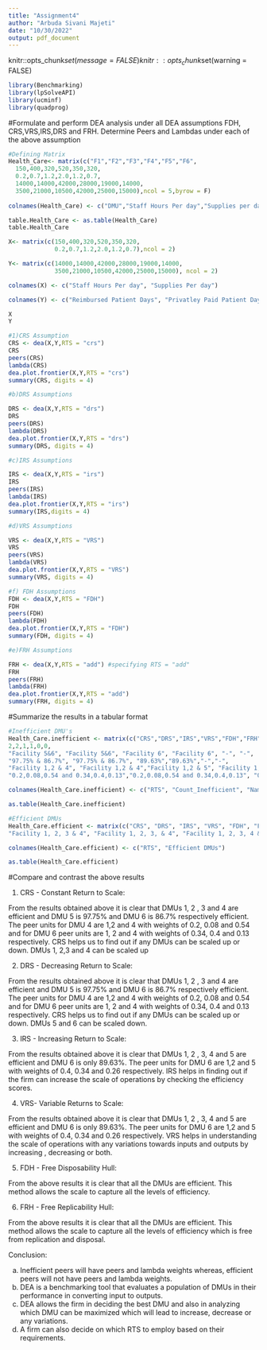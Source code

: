 ---
title: "Assignment4"
author: "Arbuda Sivani Majeti"
date: "10/30/2022"
output: pdf_document
---
knitr::opts_chunk$set(message = FALSE)
knitr::opts_chunk$set(warning = FALSE)

```{r}
library(Benchmarking)
library(lpSolveAPI)
library(ucminf)
library(quadprog)
```

#Formulate and perform DEA analysis under all DEA assumptions FDH, CRS,VRS,IRS,DRS and FRH. Determine Peers and Lambdas under each of the above assumption

```{r}
#Defining Matrix
Health_Care<- matrix(c("F1","F2","F3","F4","F5","F6",
  150,400,320,520,350,320,
  0.2,0.7,1.2,2.0,1.2,0.7,
  14000,14000,42000,28000,19000,14000,
  3500,21000,10500,42000,25000,15000),ncol = 5,byrow = F)
 
colnames(Health_Care) <- c("DMU","Staff Hours Per day","Supplies per day","Reimbursed Patient Days","Privately Paid Patient Days")

table.Health_Care <- as.table(Health_Care)
table.Health_Care

X<- matrix(c(150,400,320,520,350,320,
             0.2,0.7,1.2,2.0,1.2,0.7),ncol = 2)

Y<- matrix(c(14000,14000,42000,28000,19000,14000,
             3500,21000,10500,42000,25000,15000), ncol = 2)

colnames(X) <- c("Staff Hours Per day", "Supplies Per day")

colnames(Y) <- c("Reimbursed Patient Days", "Privatley Paid Patient Days")

X
Y

#1)CRS Assumption
CRS <- dea(X,Y,RTS = "crs")
CRS
peers(CRS)
lambda(CRS)
dea.plot.frontier(X,Y,RTS = "crs")
summary(CRS, digits = 4)
```

```{r}
#b)DRS Assumptions

DRS <- dea(X,Y,RTS = "drs")
DRS
peers(DRS)
lambda(DRS)
dea.plot.frontier(X,Y,RTS = "drs")
summary(DRS, digits = 4)
```


```{r}
#c)IRS Assumptions

IRS <- dea(X,Y,RTS = "irs")
IRS
peers(IRS)
lambda(IRS)
dea.plot.frontier(X,Y,RTS = "irs")
summary(IRS,digits = 4)
```

```{r}
#d)VRS Assumptions

VRS <- dea(X,Y,RTS = "VRS")
VRS
peers(VRS)
lambda(VRS)
dea.plot.frontier(X,Y,RTS = "VRS")
summary(VRS, digits = 4)
```

```{r}
#f) FDH Assumptions
FDH <- dea(X,Y,RTS = "FDH")
FDH
peers(FDH)
lambda(FDH)
dea.plot.frontier(X,Y,RTS = "FDH")
summary(FDH, digits = 4)
```

```{r}
#e)FRH Assumptions

FRH <- dea(X,Y,RTS = "add") #specifying RTS = "add"
FRH
peers(FRH)
lambda(FRH)
dea.plot.frontier(X,Y,RTS = "add")
summary(FRH, digits = 4)
```

#Summarize the results in a tabular format

```{r}
#Inefficient DMU's
Health_Care.inefficient <- matrix(c("CRS","DRS","IRS","VRS","FDH","FRH",
2,2,1,1,0,0,
"Facility 5&6", "Facility 5&6", "Facility 6", "Facility 6", "-", "-",
"97.75% & 86.7%", "97.75% & 86.7%", "89.63%","89.63%","-","-",
"Facility 1,2 & 4", "Facility 1,2 & 4","Facility 1,2 & 5", "Facility 1,2 & 5","-","-",
"0.2,0.08,0.54 and 0.34,0.4,0.13","0.2,0.08,0.54 and 0.34,0.4,0.13", "0.4,0.34 and 0.26", "0.4,0.34 and 0.26", "-","-"), ncol = 6, byrow = F)

colnames(Health_Care.inefficient) <- c("RTS", "Count_Inefficient", "Name","Inefficiency %", "Peers", "Lambda")

as.table(Health_Care.inefficient)

```

```{r}
#Efficient DMUs
Health_Care.efficient <- matrix(c("CRS", "DRS", "IRS", "VRS", "FDH", "FRH",
"Facility 1, 2, 3 & 4", "Facility 1, 2, 3, & 4", "Facility 1, 2, 3, 4 & 5", "Facility 1, 2, 3, 4 & 5", "All DMUs", "All DMUs"), ncol = 2, byrow = F)

colnames(Health_Care.efficient) <- c("RTS", "Efficient DMUs")

as.table(Health_Care.efficient)
```

#Compare and contrast the above results

1. CRS - Constant Return to Scale:

From the results obtained above it is clear that DMUs 1, 2 , 3  and 4 are efficient and DMU 5 is 97.75% and DMU 6 is  86.7%  respectively efficient. The peer units for DMU 4 are 1,2 and 4 with weights of 0.2, 0.08 and 0.54 and for DMU 6 peer units are 1, 2 and 4 with weights of 0.34, 0.4 and 0.13 respectively. CRS  helps us to find out if any DMUs can be scaled up or down. DMUs 1, 2,3 and 4 can be scaled up


2. DRS - Decreasing Return to Scale:

From the results obtained above it is clear that DMUs 1, 2 , 3  and 4 are efficient and DMU 5 is 97.75% and DMU 6 is  86.7%  respectively efficient. The peer units for DMU 4 are 1,2 and 4 with weights of 0.2, 0.08 and 0.54 and for DMU 6 peer units are 1, 2 and 4 with weights of 0.34, 0.4 and 0.13 respectively. CRS  helps us to find out if any DMUs can be scaled up or down. DMUs 5 and 6 can be scaled down. 

3. IRS - Increasing Return to Scale:

From the results obtained above it is clear that DMUs 1, 2 , 3, 4  and 5 are efficient and DMU 6 is only 89.63%. The peer units for DMU 6 are 1,2 and 5 with weights of 0.4, 0.34 and 0.26 respectively. IRS helps in finding out if the firm can increase the scale of operations by checking the efficiency scores. 

4. VRS- Variable Returns to Scale:

From the results obtained above it is clear that DMUs 1, 2 , 3, 4  and 5 are efficient and DMU 6 is only 89.63%. The peer units for DMU 6 are 1,2 and 5 with weights of 0.4, 0.34 and 0.26 respectively. VRS helps in understanding the scale of operations with any variations towards inputs and outputs by increasing , decreasing or both.

5. FDH - Free Disposability Hull:

From the above results it is clear that all the DMUs are efficient. This method allows the scale to capture all the levels of efficiency.

6. FRH - Free Replicability Hull:

From the above results it is clear that all the DMUs are efficient. This method allows the scale to capture all the levels of efficiency which is free from replication and disposal.


Conclusion:

a) Inefficient peers will have peers and lambda weights whereas, efficient peers will not have peers and lambda weights.
b) DEA is a benchmarking tool that evaluates a population of DMUs in their performance in converting input to outputs.
c) DEA allows the firm in deciding the best DMU and also in analyzing which DMU can be maximized which will lead to increase, decrease or any variations. 
d) A firm can also decide on which RTS to employ based on their requirements.








